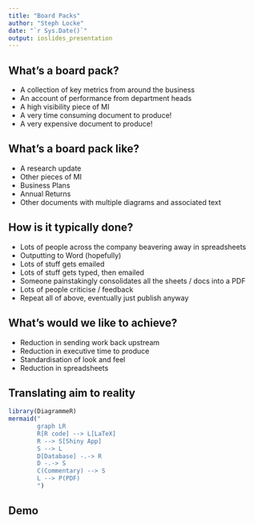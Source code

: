 ```yaml
---
title: "Board Packs"
author: "Steph Locke"
date: "`r Sys.Date()`"
output: ioslides_presentation
---
```


## What's a board pack?

- A collection of key metrics from around the business
- An account of performance from department heads
- A high visibility piece of MI
- A very time consuming document to produce!
- A very expensive document to produce!

## What's a board pack like?

- A research update
- Other pieces of MI
- Business Plans
- Annual Returns
- Other documents with multiple diagrams and associated text

## How is it typically done?

- Lots of people across the company beavering away in spreadsheets
- Outputting to Word (hopefully)
- Lots of stuff gets emailed
- Lots of stuff gets typed, then emailed
- Someone painstakingly consolidates all the sheets / docs into a PDF
- Lots of people criticise / feedback
- Repeat all of above, eventually just publish anyway

## What's would we like to achieve?

- Reduction in sending work back upstream
- Reduction in executive time to produce
- Standardisation of look and feel
- Reduction in spreadsheets

## Translating aim to reality
```r
library(DiagrammeR)
mermaid("
        graph LR
        R[R code] --> L[LaTeX]
        R --> S[Shiny App]
        S --> L
        D[Database] -.-> R
        D -.-> S
        C(Commentary) --> S
        L --> P(PDF)
        ")
```

## Demo